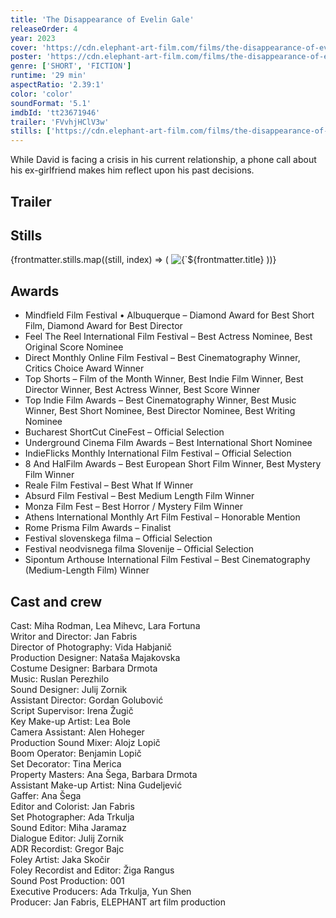 ```yaml
---
title: 'The Disappearance of Evelin Gale'
releaseOrder: 4
year: 2023
cover: 'https://cdn.elephant-art-film.com/films/the-disappearance-of-evelin-gale/still_59.png'
poster: 'https://cdn.elephant-art-film.com/films/the-disappearance-of-evelin-gale/poster.png'
genre: ['SHORT', 'FICTION']
runtime: '29 min'
aspectRatio: '2.39:1'
color: 'color'
soundFormat: '5.1'
imdbId: 'tt23671946'
trailer: 'FVvhjHClV3w'
stills: ['https://cdn.elephant-art-film.com/films/the-disappearance-of-evelin-gale/still_03.png', 'https://cdn.elephant-art-film.com/films/the-disappearance-of-evelin-gale/still_04.png', 'https://cdn.elephant-art-film.com/films/the-disappearance-of-evelin-gale/still_13.png', 'https://cdn.elephant-art-film.com/films/the-disappearance-of-evelin-gale/still_17.png', 'https://cdn.elephant-art-film.com/films/the-disappearance-of-evelin-gale/still_18.png', 'https://cdn.elephant-art-film.com/films/the-disappearance-of-evelin-gale/still_19.png', 'https://cdn.elephant-art-film.com/films/the-disappearance-of-evelin-gale/still_23.png', 'https://cdn.elephant-art-film.com/films/the-disappearance-of-evelin-gale/still_37.png', 'https://cdn.elephant-art-film.com/films/the-disappearance-of-evelin-gale/still_39.png', 'https://cdn.elephant-art-film.com/films/the-disappearance-of-evelin-gale/still_59.png', 'https://cdn.elephant-art-film.com/films/the-disappearance-of-evelin-gale/still_61.png']
---
```



While David is facing a crisis in his current relationship, a phone call about his ex-girlfriend makes him reflect upon his past decisions.

<h2>Trailer</h2>

<YouTube id={frontmatter.trailer} class="md:mx-24 xl:mx-12 my-6" />

<h2>Stills</h2>

<div class="grid grid-cols-1 sm:grid-cols-2 lg:grid-cols-3 gap-2">
    {frontmatter.stills.map((still, index) => (
        <img src={still} alt={`${frontmatter.title} - Still ${index}`} class="!my-0" />
    ))}
</div>

<h2>Awards</h2>

- Mindfield Film Festival • Albuquerque – Diamond Award for Best Short Film, Diamond Award for Best Director
- Feel The Reel International Film Festival – Best Actress Nominee, Best Original Score Nominee
- Direct Monthly Online Film Festival – Best Cinematography Winner, Critics Choice Award Winner
- Top Shorts – Film of the Month Winner, Best Indie Film Winner, Best Director Winner, Best Actress Winner, Best Score Winner
- Top Indie Film Awards – Best Cinematography Winner, Best Music Winner, Best Short Nominee, Best Director Nominee, Best Writing Nominee
- Bucharest ShortCut CineFest – Official Selection
- Underground Cinema Film Awards – Best International Short Nominee
- IndieFlicks Monthly International Film Festival – Official Selection
- 8 And HalFilm Awards – Best European Short Film Winner, Best Mystery Film Winner
- Reale Film Festival – Best What If Winner
- Absurd Film Festival – Best Medium Length Film Winner
- Monza Film Fest – Best Horror / Mystery Film Winner
- Athens International Monthly Art Film Festival – Honorable Mention
- Rome Prisma Film Awards – Finalist
- Festival slovenskega filma – Official Selection
- Festival neodvisnega filma Slovenije – Official Selection
- Sipontum Arthouse International Film Festival – Best Cinematography (Medium-Length Film) Winner

<h2>Cast and crew</h2>

<span class="font-light">Cast:</span> Miha Rodman, Lea Mihevc, Lara Fortuna  
<span class="font-light">Writor and Director:</span> Jan Fabris  
<span class="font-light">Director of Photography:</span> Vida Habjanič  
<span class="font-light">Production Designer:</span> Nataša Majakovska  
<span class="font-light">Costume Designer:</span> Barbara Drmota  
<span class="font-light">Music:</span> Ruslan Perezhilo  
<span class="font-light">Sound Designer:</span> Julij Zornik  
<span class="font-light">Assistant Director:</span> Gordan Golubović  
<span class="font-light">Script Supervisor:</span> Irena Žugič  
<span class="font-light">Key Make-up Artist:</span> Lea Bole  
<span class="font-light">Camera Assistant:</span> Alen Hoheger  
<span class="font-light">Production Sound Mixer:</span> Alojz Lopič  
<span class="font-light">Boom Operator:</span> Benjamin Lopič  
<span class="font-light">Set Decorator:</span> Tina Merica  
<span class="font-light">Property Masters:</span> Ana Šega, Barbara Drmota  
<span class="font-light">Assistant Make-up Artist:</span> Nina Gudeljević  
<span class="font-light">Gaffer:</span> Ana Šega  
<span class="font-light">Editor and Colorist:</span> Jan Fabris  
<span class="font-light">Set Photographer:</span> Ada Trkulja  
<span class="font-light">Sound Editor:</span> Miha Jaramaz  
<span class="font-light">Dialogue Editor:</span> Julij Zornik  
<span class="font-light">ADR Recordist:</span> Gregor Bajc  
<span class="font-light">Foley Artist:</span> Jaka Skočir  
<span class="font-light">Foley Recordist and Editor:</span> Žiga Rangus  
<span class="font-light">Sound Post Production:</span> 001  
<span class="font-light">Executive Producers:</span> Ada Trkulja, Yun Shen  
<span class="font-light">Producer:</span> Jan Fabris, ELEPHANT art film production  

